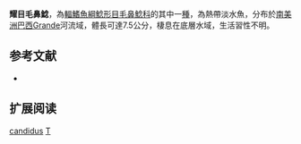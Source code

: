{{Speciesbox
| name = 耀目毛鼻鯰
| image = 
| image_width = 
| status = NE
| status_system = IUCN3.1
| genus = Trichomycterus
| species = candidus 
| authority = [[Miranda_Ribeiro|Miranda Ribeiro]], 1949
| synonyms = *''Eremophilus candidus'', Miranda Ribeiro, 1949
}}

'''耀目毛鼻鯰'''，為[[輻鰭魚綱|輻鰭魚綱]][[鯰形目|鯰形目]][[毛鼻鯰科|毛鼻鯰科]]的其中一[[種|種]]，為熱帶淡水魚，分布於[[南美洲|南美洲]][[巴西|巴西]]Grande河流域，體長可達7.5公分，棲息在底層水域，生活習性不明。

== 参考文献 ==
*{{FishBase_species|genus=Trichomycterus|species|candidus|year=2014|month=10}}

== 扩展阅读 ==
{{refbegin}}
{{wikispecies-inline|Trichomycterus candidus|耀目毛鼻鯰}}
{{refend}}
{{Taxonbar|from=Q6418170}}

[[Category:毛鼻鯰属|candidus]]
[[Category:1949年描述的魚類|T]]

{{鯰形目小作品}}